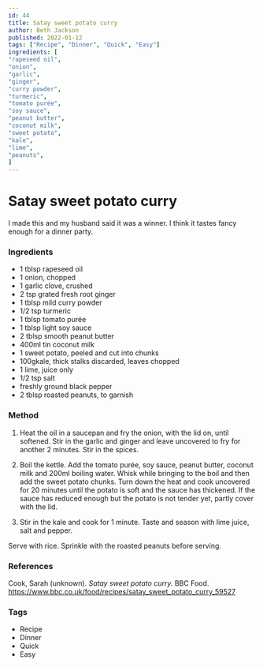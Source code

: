 ```yaml
---
id: 44
title: Satay sweet potato curry
author: Beth Jackson
published: 2022-01-12
tags: ["Recipe", "Dinner", "Quick", "Easy"]
ingredients: [
"rapeseed oil",
"onion",
"garlic",
"ginger",
"curry powder",
"turmeric",
"tomato purée",
"soy sauce",
"peanut butter",
"coconut milk",
"sweet potato",
"kale",
"lime",
"peanuts",
]
---
```


# Satay sweet potato curry

<BlogTextWrapper>

I made this and my husband said it was a winner. I think it tastes fancy enough for a dinner party.

</BlogTextWrapper>

<BlogTextWrapper>

### Ingredients

- 1 tblsp rapeseed oil
- 1 onion, chopped
- 1 garlic clove, crushed
- 2 tsp grated fresh root ginger
- 1 tblsp mild curry powder
- 1/2 tsp turmeric
- 1 tblsp tomato purée
- 1 tblsp light soy sauce
- 2 tblsp smooth peanut butter
- 400ml tin coconut milk
- 1 sweet potato, peeled and cut into chunks
- 100gkale, thick stalks discarded, leaves chopped
- 1 lime, juice only
- 1/2 tsp salt
- freshly ground black pepper
- 2 tblsp roasted peanuts, to garnish

</BlogTextWrapper>

<BlogTextWrapper>

### Method

1. Heat the oil in a saucepan and fry the onion, with the lid on, until softened. Stir in the garlic and ginger and leave uncovered to fry for another 2 minutes. Stir in the spices.

2. Boil the kettle. Add the tomato purée, soy sauce, peanut butter, coconut milk and 200ml boiling water. Whisk while bringing to the boil and then add the sweet potato chunks. Turn down the heat and cook uncovered for 20 minutes until the potato is soft and the sauce has thickened. If the sauce has reduced enough but the potato is not tender yet, partly cover with the lid.

<Timer inputHours={0} inputMinutes={20} inputSeconds={0} />

3. Stir in the kale and cook for 1 minute. Taste and season with lime juice, salt and pepper.

Serve with rice. Sprinkle with the roasted peanuts before serving.

</BlogTextWrapper>

<BlogTextWrapper>

### References

Cook, Sarah (unknown). _Satay sweet potato curry._ BBC Food. https://www.bbc.co.uk/food/recipes/satay_sweet_potato_curry_59527

</BlogTextWrapper>

<BlogTextWrapper>

### Tags

- Recipe
- Dinner
- Quick
- Easy

</BlogTextWrapper>
